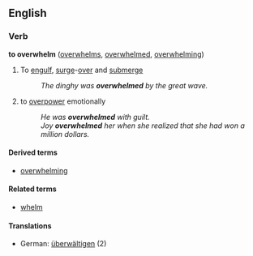 ==English==
===Verb===
'''to overwhelm''' ([[overwhelms]], [[overwhelmed]], [[overwhelming]])

#To [[engulf]], [[surge]]-[[over]] and [[submerge]]
#:''The dinghy was '''overwhelmed''' by the great wave.''
# to [[overpower]] emotionally
#:''He was '''overwhelmed''' with guilt.''
#:''Joy '''overwhelmed''' her when she realized that she had won a million dollars.''

====Derived terms====
*[[overwhelming]]

====Related terms====
*[[whelm]]

====Translations====
*German: [[überwältigen]] (2)